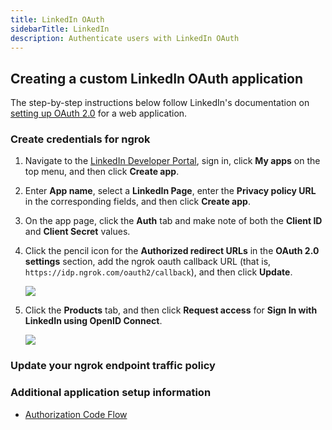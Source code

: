 ```yaml
---
title: LinkedIn OAuth
sidebarTitle: LinkedIn
description: Authenticate users with LinkedIn OAuth
---
```




## Creating a custom LinkedIn OAuth application

The step-by-step instructions below follow LinkedIn's documentation on [setting up OAuth 2.0](https://learn.microsoft.com/en-us/linkedin/shared/authentication/authorization-code-flow?tabs=HTTPS1#step-1-configure-your-application) for a web application.

### Create credentials for ngrok

1. Navigate to the [LinkedIn Developer Portal](https://developer.linkedin.com/), sign in, click **My apps** on the top menu, and then click **Create app**.

2. Enter **App name**, select a **LinkedIn Page**, enter the **Privacy policy URL** in the corresponding fields, and then click **Create app**.

3. On the app page, click the **Auth** tab and make note of both the **Client ID** and **Client Secret** values.

4. Click the pencil icon for the **Authorized redirect URLs** in the **OAuth 2.0 settings** section, add the ngrok oauth callback URL (that is, `https://idp.ngrok.com/oauth2/callback`), and then click **Update**.

    ![](/img/howto/oauth/1-linkedin-register.png)

5. Click the **Products** tab, and then click **Request access** for **Sign In with LinkedIn using OpenID Connect**.

    ![](/img/howto/oauth/2-linkedin-add-products.png)

### Update your ngrok endpoint traffic policy

<UpdatePolicyInstructions />

<Linkedin />

<ConfigAccessControl />

### Additional application setup information

- [Authorization Code Flow](https://learn.microsoft.com/en-us/linkedin/shared/authentication/authorization-code-flow)
